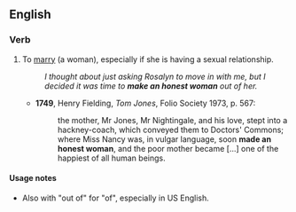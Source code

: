 ==English==

===Verb===
{{infl|en|verb|head=to [[make]] [[an]] [[honest]] [[woman]]}}

# {{idiomatic|informal|now|usually|with "of"}} To [[marry]] (a woman), especially if she is having a sexual relationship.
#: ''I thought about just asking Rosalyn to move in with me, but I decided it was time to '''make an honest woman''' out of her.''
#*'''1749''', Henry Fielding, ''Tom Jones'', Folio Society 1973, p. 567:
#*:the mother, Mr Jones, Mr Nightingale, and his love, stept into a hackney-coach, which conveyed them to Doctors' Commons; where Miss Nancy was, in vulgar language, soon '''made an honest woman''', and the poor mother became [...] one of the happiest of all human beings.

====Usage notes====
* Also with "out of" for "of", especially in US English.